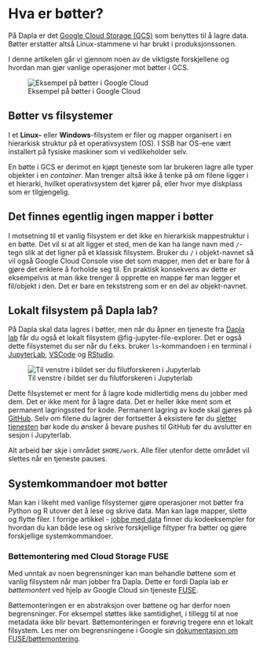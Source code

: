 # Hva er bøtter? 

På Dapla er det [Google Cloud Storage (GCS)](https://storage.cloud.google.com) som benyttes til å lagre data. Bøtter erstatter altså Linux-stammene vi har brukt i produksjonssonen. 

I denne artikelen går vi gjennom noen av de viktigste forskjellene og hvordan man gjør vanlige operasjoner mot bøtter i GCS.

![Eksempel på bøtter i Google Cloud](../images/google-buckets-screenshot.png)

## Bøtter vs filsystemer

I et **Linux-** eller **Windows**-filsystem er filer og mapper organisert i en hierarkisk struktur på et operativsystem (OS). I SSB har OS-ene vært installert på fysiske maskiner som vi vedlikeholder selv.

En bøtte i GCS er derimot en kjøpt tjeneste som lar brukeren lagre alle typer objekter i en *container*. Man trenger altså ikke å tenke på om filene ligger i et hierarki, hvilket operativsystem det kjører på, eller hvor mye diskplass som er tilgjengelig. 

:::{.callout-note}

# Det finnes egentlig ingen mapper i bøtter

I motsetning til et vanlig filsystem er det ikke en hierarkisk mappestruktur i en bøtte. Det vil si at alt ligger et sted, men de kan ha lange navn med `/`-tegn slik at det ligner på et klassisk filsystem. Bruker du `/` i objekt-navnet så vil også Google Cloud Console vise det som mapper, men det er bare for å gjøre det enklere å forholde seg til. En praktisk konsekvens av dette er eksempelvis at man ikke trenger å opprette en mappe før man legger et fil/objekt i den. Det er bare en tekststreng som er en del av objekt-navnet.
:::

## Lokalt filsystem på Dapla lab?

På Dapla skal data lagres i bøtter, men når du åpner en tjeneste fra [Dapla lab](dapla-lab.qmd) får du også et lokalt filsystem @fig-jupyter-file-explorer. Det er også dette filsystemet du ser når du f.eks. bruker `ls`-kommandoen i en terminal i [JupyterLab](jupyter.qmd), [VSCode](vscode-python.qmd) og [RStudio](rstudio.qmd). 

![Til venstre i bildet ser du filutforskeren i Jupyterlab](../images/jupyter-file-explorer.png){fig-alt="Bilde av filutforskeren i Jupyterlab" #fig-jupyter-file-explorer}

Dette filsystemet er ment for å lagre kode midlertidig mens du jobber med dem. Det er ikke ment for å lagre data. Det er heller ikke ment som et permanent lagringssted for kode. Permanent lagring av kode skal gjøres på [GitHub](https://github.com/orgs/statisticsnorway/). Selv om filene du lagrer der fortsetter å eksistere før du [sletter tjenesten](dapla-lab.qmd#viktigheten-av-å-avslutte-ubrukte-tjenester) bør kode du ønsker å bevare pushes til GitHub før du avslutter en sesjon i Jupyterlab.

::: {.callout-warning}
Alt arbeid bør skje i området `$HOME/work`. Alle filer utenfor dette området vil slettes når en tjeneste pauses.
:::

## Systemkommandoer mot bøtter

Man kan i likeht med vanlige filsystemer gjøre operasjoner mot bøtter fra Python og R utover det å lese og skrive data. Man kan lage mapper, slette og flytte filer. I forrige artikkel - [jobbe med data](jobbe-med-data.qmd) finner du kodeeksempler for hvordan du kan både lese og skrive forskjellige filtyper fra bøtter og gjøre forskjellige systemkommandoer.

### Bøttemontering med Cloud Storage FUSE

Med unntak av noen begrensninger kan man behandle bøttene som et vanlig filsystem når man jobber fra Dapla. Dette er fordi Dapla lab er *bøttemontert* ved hjelp av Google Cloud sin tjeneste [FUSE](https://cloud.google.com/storage/docs/cloud-storage-fuse/overview).

Bøttemonteringen er en abstraksjon over bøttene og har derfor noen begrensninger. For eksempel støttes ikke samtidighet, i tillegg til at noe metadata ikke blir bevart. Bøttemonteringen er forøvrig tregere enn et lokalt filsystem. Les mer om begrensningene i Google sin [dokumentasjon om FUSE/bøttemontering](https://cloud.google.com/storage/docs/cloud-storage-fuse/overview#expandable-1).